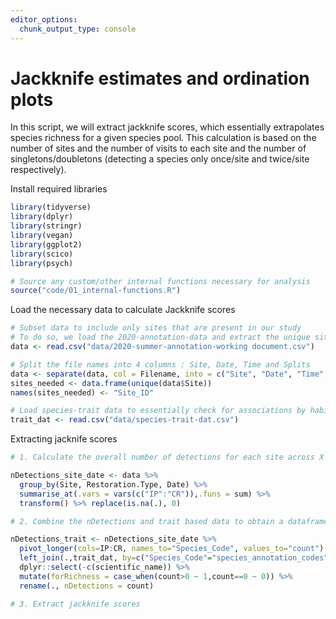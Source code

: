 ```yaml
---
editor_options: 
  chunk_output_type: console
---
```


# Jackknife estimates and ordination plots

In this script, we will extract jackknife scores, which essentially extrapolates species richness for a given species pool. This calculation is based on the number of sites and the number of visits to each site and the number of singletons/doubletons (detecting a species only once/site and twice/site respectively).


Install required libraries
```r
library(tidyverse)
library(dplyr)
library(stringr)
library(vegan)
library(ggplot2)
library(scico)
library(psych)

# Source any custom/other internal functions necessary for analysis
source("code/01_internal-functions.R")
```

Load the necessary data to calculate Jackknife scores
```r
# Subset data to include only sites that are present in our study
# To do so, we load the 2020-annotation-data and extract the unique sites
data <- read.csv("data/2020-summer-annotation-working document.csv")

# Split the file names into 4 columns : Site, Date, Time and Splits   
data <- separate(data, col = Filename, into = c("Site", "Date", "Time", "Splits"), sep = "_")
sites_needed <- data.frame(unique(data$Site))
names(sites_needed) <- "Site_ID"

# Load species-trait data to essentially check for associations by habitat type
trait_dat <- read.csv("data/species-trait-dat.csv")
```


Extracting jacknife scores
```r

# 1. Calculate the overall number of detections for each site across X days of data (translates to 16min to 48min of data per site; each detection corresponding to a temporal unit of 10 seconds). Here, we include dates, since each visit can explain the extrapolation of species richness when jackknife estimates are extracted. 

nDetections_site_date <- data %>%
  group_by(Site, Restoration.Type, Date) %>%
  summarise_at(.vars = vars(c("IP":"CR")),.funs = sum) %>% 
  transform() %>% replace(is.na(.), 0)

# 2. Combine the nDetections and trait based data to obtain a dataframe for jackknife estimates

nDetections_trait <- nDetections_site_date %>%
  pivot_longer(cols=IP:CR, names_to="Species_Code", values_to="count") %>%
  left_join(.,trait_dat, by=c("Species_Code"="species_annotation_codes")) %>%
  dplyr::select(-c(scientific_name)) %>%
  mutate(forRichness = case_when(count>0 ~ 1,count==0 ~ 0)) %>%
  rename(., nDetections = count)

# 3. Extract jackknife scores


```

